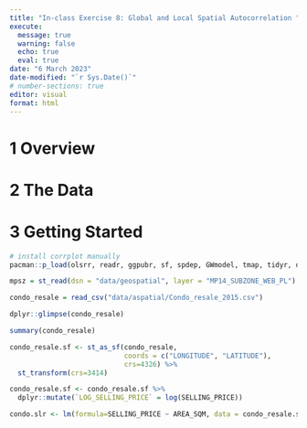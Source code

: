 ```yaml
---
title: "In-class Exercise 8: Global and Local Spatial Autocorrelation "
execute: 
  message: true
  warning: false
  echo: true
  eval: true
date: "6 March 2023"
date-modified: "`r Sys.Date()`"
# number-sections: true
editor: visual
format: html
---
```


# 1 Overview

# 2 The Data

# 3 Getting Started
```r
# install corrplot manually
pacman::p_load(olsrr, readr, ggpubr, sf, spdep, GWmodel, tmap, tidyr, dyplr, tidyverse, gtsummary)
```

```r
mpsz = st_read(dsn = "data/geospatial", layer = "MP14_SUBZONE_WEB_PL") %>% st_transform(crs=3414)
```

```r
condo_resale = read_csv("data/aspatial/Condo_resale_2015.csv")
```

```r
dplyr::glimpse(condo_resale)
```

```r
summary(condo_resale)
```

```r
condo_resale.sf <- st_as_sf(condo_resale,
                            coords = c("LONGITUDE", "LATITUDE"),
                            crs=4326) %>%
  st_transform(crs=3414)
```

```r
condo_resale.sf <- condo_resale.sf %>%
  dplyr::mutate(`LOG_SELLING_PRICE` = log(SELLING_PRICE))
```

```r
condo.slr <- lm(formula=SELLING_PRICE ~ AREA_SQM, data = condo_resale.sf)
```

